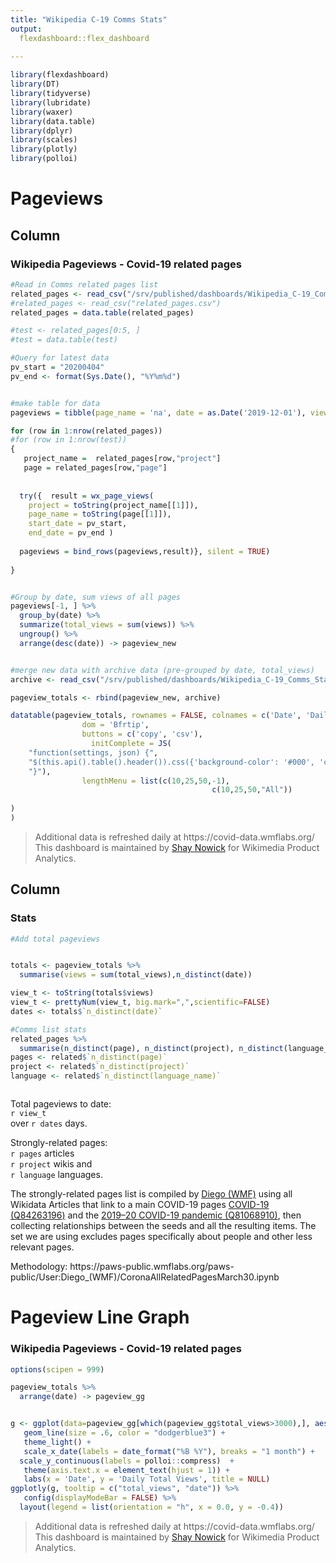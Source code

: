 ```yaml
---
title: "Wikipedia C-19 Comms Stats"
output: 
  flexdashboard::flex_dashboard
   
---
```


```r
library(flexdashboard)
library(DT)
library(tidyverse)
library(lubridate)
library(waxer)
library(data.table)
library(dplyr)
library(scales)
library(plotly)
library(polloi)

```

Pageviews 
=======================================================================

Column {data-width=650}
-----------------------------------------------------------------------

### Wikipedia Pageviews - Covid-19 related pages

```r
#Read in Comms related pages list
related_pages <- read_csv("/srv/published/dashboards/Wikipedia_C-19_Comms_Stats/docs/related_pages.csv")
#related_pages <- read_csv("related_pages.csv")
related_pages = data.table(related_pages)

#test <- related_pages[0:5, ]
#test = data.table(test)

#Query for latest data
pv_start = "20200404"
pv_end <- format(Sys.Date(), "%Y%m%d")


#make table for data
pageviews = tibble(page_name = 'na', date = as.Date('2019-12-01'), views = 0)

for (row in 1:nrow(related_pages))
#for (row in 1:nrow(test))
{
   project_name =  related_pages[row,"project"]
   page = related_pages[row,"page"]
  
  
  try({  result = wx_page_views(
    project = toString(project_name[[1]]),
    page_name = toString(page[[1]]),
    start_date = pv_start,
    end_date = pv_end )
  
  pageviews = bind_rows(pageviews,result)}, silent = TRUE)
  
} 


#Group by date, sum views of all pages
pageviews[-1, ] %>% 
  group_by(date) %>%
  summarize(total_views = sum(views)) %>%
  ungroup() %>%
  arrange(desc(date)) -> pageview_new


#merge new data with archive data (pre-grouped by date, total_views)
archive <- read_csv("/srv/published/dashboards/Wikipedia_C-19_Comms_Stats/docs/pageview_archive.csv")

pageview_totals <- rbind(pageview_new, archive)

datatable(pageview_totals, rownames = FALSE, colnames = c('Date', 'Daily Total Views'), extensions = 'Buttons', options = list(
                dom = 'Bfrtip',
                buttons = c('copy', 'csv'),
                  initComplete = JS(
    "function(settings, json) {",
    "$(this.api().table().header()).css({'background-color': '#000', 'color': '#fff'});",
    "}"),
                lengthMenu = list(c(10,25,50,-1),
                                             c(10,25,50,"All"))
                
)
)

```

>Additional data is refreshed daily at https://covid-data.wmflabs.org/  
This dashboard is maintained by <a href="https://meta.wikimedia.org/wiki/User:SNowick_(WMF)">Shay Nowick</a> for Wikimedia Product Analytics.  


Column {data-width=350}
-----------------------------------------------------------------------

### Stats

```r
#Add total pageviews


totals <- pageview_totals %>% 
  summarise(views = sum(total_views),n_distinct(date)) 

view_t <- toString(totals$views)
view_t <- prettyNum(view_t, big.mark=",",scientific=FALSE)
dates <- totals$`n_distinct(date)`

#Comms list stats
related_pages %>% 
  summarise(n_distinct(page), n_distinct(project), n_distinct(language_name)) -> related
pages <- related$`n_distinct(page)`
project <- related$`n_distinct(project)`
language <- related$`n_distinct(language_name)`



```

Total pageviews to date:  
`r view_t`  
over `r dates` days.

Strongly-related pages:  
`r pages` articles  
`r project` wikis and  
`r language` languages.

The strongly-related pages list is compiled by <a href=https://meta.wikipedia.org/wiki/User:Diego_(WMF)">Diego (WMF)</a> using all Wikidata Articles that link to a main COVID-19 pages <a href="https://www.wikidata.org/wiki/Q84263196">COVID-19 (Q84263196)</a> and the <a href="https://www.wikidata.org/wiki/Q81068910">2019–20 COVID-19 pandemic (Q81068910)</a>, then collecting relationships between the seeds and all the resulting items. The set we are using excludes pages specifically about people and other less relevant pages.

Methodology:
https://paws-public.wmflabs.org/paws-public/User:Diego_(WMF)/CoronaAllRelatedPagesMarch30.ipynb



Pageview Line Graph 
=======================================================================

### Wikipedia Pageviews - Covid-19 related pages  

```r
options(scipen = 999)

pageview_totals %>% 
  arrange(date) -> pageview_gg


g <- ggplot(data=pageview_gg[which(pageview_gg$total_views>3000),], aes(x=date, y=total_views)) +
   geom_line(size = .6, color = "dodgerblue3") +
   theme_light() +
   scale_x_date(labels = date_format("%B %Y"), breaks = "1 month") +
  scale_y_continuous(labels = polloi::compress)  +
   theme(axis.text.x = element_text(hjust = 1)) +
   labs(x = 'Date', y = 'Daily Total Views', title = NULL)
ggplotly(g, tooltip = c("total_views", "date")) %>%
   config(displayModeBar = FALSE) %>%
  layout(legend = list(orientation = "h", x = 0.0, y = -0.4)) 

```


>Additional data is refreshed daily at https://covid-data.wmflabs.org/  
This dashboard is maintained by <a href="https://meta.wikimedia.org/wiki/User:SNowick_(WMF)">Shay Nowick</a> for Wikimedia Product Analytics.  


